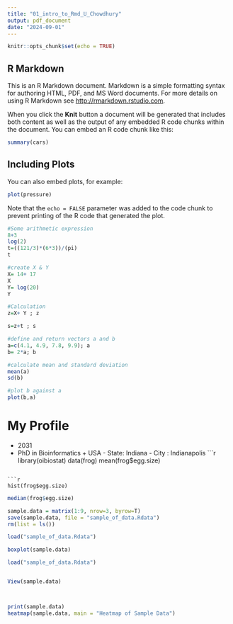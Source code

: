 ```yaml
---
title: "01_intro_to_Rmd_U_Chowdhury"
output: pdf_document
date: "2024-09-01"
---
```


```r
knitr::opts_chunk$set(echo = TRUE)
```

## R Markdown

This is an R Markdown document. Markdown is a simple formatting syntax for authoring HTML, PDF, and MS Word documents. For more details on using R Markdown see <http://rmarkdown.rstudio.com>.

When you click the **Knit** button a document will be generated that includes both content as well as the output of any embedded R code chunks within the document. You can embed an R code chunk like this:

```r
summary(cars)
```

## Including Plots

You can also embed plots, for example:

```r
plot(pressure)
```

Note that the `echo = FALSE` parameter was added to the code chunk to prevent printing of the R code that generated the plot.


```r
#Some arithmetic expression
8+3
log(2)
t=((121/3)*(6*3))/(pi)
t
```

```r
#create X & Y
X= 14+ 17
X
Y= log(20)
Y
```

```r
#Calculation
z=X+ Y ; z

s=z+t ; s
```

```r
#define and return vectors a and b
a=c(4.1, 4.9, 7.8, 9.9); a
b= 2*a; b

#calculate mean and standard deviation
mean(a)
sd(b)

#plot b against a
plot(b,a)


```

# My Profile

* 2031
* PhD in Bioinformatics
                   + USA
                     - State: Indiana
                     - City : Indianapolis
\newpage
```r
library(oibiostat)
data(frog)
mean(frog$egg.size)


```

```r
hist(frog$egg.size)
```

```r
median(frog$egg.size)
```

```r
sample.data = matrix(1:9, nrow=3, byrow=T)
save(sample.data, file = "sample_of_data.Rdata")
rm(list = ls())
```

```r
load("sample_of_data.Rdata")

boxplot(sample.data)
```

                     
```r


load("sample_of_data.Rdata")


View(sample.data)




```
  
```r

print(sample.data)
heatmap(sample.data, main = "Heatmap of Sample Data")
```





